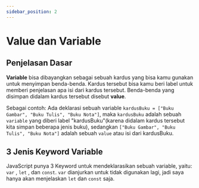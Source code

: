 ```yaml
---
sidebar_position: 2
---
```


# Value dan Variable

## Penjelasan Dasar

**Variable** bisa dibayangkan sebagai sebuah kardus yang bisa kamu gunakan untuk menyimpan benda-benda. Kardus tersebut bisa kamu beri label untuk memberi penjelasan apa isi dari kardus tersebut. Benda-benda yang disimpan didalam kardus tersebut disebut **value**.

Sebagai contoh: Ada deklarasi sebuah variable `kardusBuku = ["Buku Gambar", "Buku Tulis", "Buku Nota"]`, maka `kardusBuku` adalah sebuah `variable` yang diberi label "kardusBuku"(karena didalam kardus tersebut kita simpan beberapa jenis buku), sedangkan `["Buku Gambar", "Buku Tulis", "Buku Nota"]` adalah sebuah `value` atau isi dari kardusBuku.

## 3 Jenis Keyword Variable

JavaScript punya 3 Keyword untuk mendeklarasikan sebuah variable, yaitu: `var` , `let` , dan `const`.
`var` dianjurkan untuk tidak digunakan lagi, jadi saya hanya akan menjelaskan `let` dan `const` saja.
